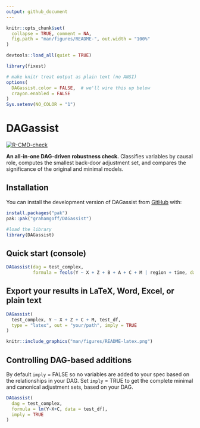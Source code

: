 ```yaml
---
output: github_document
---
```


<!-- README.md is generated from README.Rmd. Please edit that file -->

```r
knitr::opts_chunk$set(
  collapse = TRUE, comment = NA,
  fig.path = "man/figures/README-", out.width = "100%"
)

devtools::load_all(quiet = TRUE)

library(fixest)
```

```r
# make knitr treat output as plain text (no ANSI)
options(
  DAGassist.color = FALSE,  # we'll wire this up below
  crayon.enabled = FALSE
)
Sys.setenv(NO_COLOR = "1")
```

# DAGassist

<!-- badges: start -->
[![R-CMD-check](https://github.com/grahamgoff/DAGassist/actions/workflows/R-CMD-check.yaml/badge.svg)](https://github.com/grahamgoff/DAGassist/actions/workflows/R-CMD-check.yaml)
<!-- badges: end -->

**An all-in-one DAG-driven robustness check.**
Classifies variables by causal role, computes the smallest back-door adjustment set, and compares the significance of the original and minimal models.


## Installation

You can install the development version of DAGassist from [GitHub](https://github.com/) with:

```r
install.packages("pak")
pak::pak("grahamgoff/DAGassist")

#load the library
library(DAGassist) 
```

## Quick start (console)

```r
DAGassist(dag = test_complex, 
          formula = feols(Y ~ X + Z + B + A + C + M | region + time, data = test_df))
```

## Export your results in LaTeX, Word, Excel, or plain text

```r
DAGassist(
  test_complex, Y ~ X + Z + C + M, test_df,
  type = "latex", out = "your/path", imply = TRUE
)
```

```r
knitr::include_graphics("man/figures/README-latex.png")
```

## Controlling DAG-based additions

By default `imply` = FALSE so no variables are added to your spec based on the
relationships in your DAG. Set `imply` = TRUE to get the complete minimal and 
canonical adjustment sets, based on your DAG.

```r
DAGassist(
  dag = test_complex,
  formula = lm(Y~X+C, data = test_df),
  imply = TRUE
)
```

